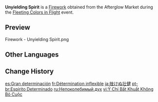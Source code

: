 {{Item Infobox
|id           = 223010
|image        = Item Unyielding Spirit.png
|type         = Fireworks
|quality      = 3
|effect       = Color: Standard Model<br>Size: ×1.0<br>Height: 14<br>Rotation: 0&deg;
|description  = After visiting a neighboring state, a certain firework artisan from Liyue went on an unforgettable journey with a [[Bennett|certain adventure team leader]], thus basing this explosion's design off his favored gesture.
|source1      = [[Fleeting Colors in Flight]] Event Shop: [[Fleeting Colors in Flight#Afterglow Market Stage 1|Afterglow Market Stage 1]]
|source2      = {{Sold By|Unyielding Spirit}}
}}
'''Unyielding Spirit''' is a [[Firework]] obtained from the Afterglow Market during the [[Fleeting Colors in Flight]] event.

==Preview==
<gallery>
Firework - Unyielding Spirit.png
</gallery>

==Other Languages==
{{Other Languages
|en      = Unyielding Spirit
|zhs     = 千折不屈犹壮气
|zhs_rm  = Qiānzhébùqū Yóu Zhuàngqì
|zht     = 千折不屈猶壯氣
|zht_rm  = Qiānzhébùqū Yóu Zhuàngqì
|zh_tl   = Like a Strong Spirit, Unyielding in a Thousand Losses
|ja      = 挫けぬ壮健
|ja_rm   = Kujikenu Souken
|ja_tl   = Unyielding Vigor
|ko      = 백절불굴의 의지
|ko_rm   = Baekjeolbulgul-ui Uiji
|ko_tl   = Indefatigable Will
|es      = Gran determinación
|es_tl   = Great Determination
|fr      = Détermination inflexible
|fr_tl   = Unyielding Determination
|ru      = Непоколебимый дух
|ru_tl   = Steadfast Spirit
|th      = จิตวิญญาณแห่งความกล้า
|th_rm   = 
|th_tl   = 
|vi      = Ý Chí Bất Khuất Không Bỏ Cuộc
|vi_tl   = 
|de      = Unbeugsamer Geist
|de_tl   = Unyielding Spirit
|id      = Unyielding Spirit
|pt      = Espírito Determinado
|pt_tl   = 
|tr      = Yenilmez Ruh
|tr_tl   = 
|it      = Determinazione inflessibile
|it_tl   = 
}}

==Change History==
{{Change History|2.4}}

[[es:Gran determinación]]
[[fr:Détermination inflexible]]
[[ja:挫けぬ壮健]]
[[pt-br:Espírito Determinado]]
[[ru:Непоколебимый дух]]
[[vi:Ý Chí Bất Khuất Không Bỏ Cuộc]]